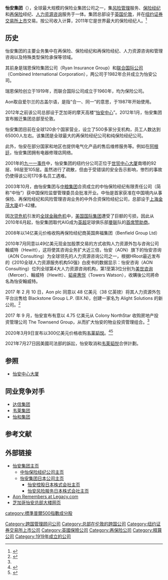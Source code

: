 {{Infobox_Company 
| company_name = 怡安翰威特
| company_name_en = Aon Hewitt
| company_logo =  Aon Corporation logo.svg
| company_type = [[上市公司|上市公司]]| traded_as         = {{unbulleted list|{{NYSE|AON}} |[[S&P_500|S&P 500成分股]]}}{{LSE|AON}}
| foundation = {{start date and age|1919}}
| founder = W. Clement Stone
| location = {{UK}}[[伦敦|伦敦]]
| area_served = 全球
| industry = [[再保险|再保险]]业及[[管理咨询|管理咨询]]业
| products = [[保险经纪|保险经纪]]、[[风险管理|风险管理]]等<br/>[[人力资源|人力资源]]咨询 
| key_people =Gregory C. Case（总裁兼CEO）、Lester B. Knight（董事长）
| revenue = {{profit}} 115亿美元 <small>（2012年）</small>
| operating_income = {{profit}} 15.9亿美元<small>（2012年）</small>
| net_income = {{profit}} 9.93亿美元<small>（2012年）</small>
| assets = {{profit}} 304.9亿美元<small>（2012年）</small>
| equity = {{profit}} 78.1亿美元<small>（2012年）</small>
| num_employees = 65,000 <small>（2012年）</small>
| homepage = [http://aon.com AON.com]
}}

'''怡安集团'''（{{lang-en|'''Aon Corporation'''}}），全球最大规模的保险业集团公司之一，集[[风险管理|风险管理]]服务、[[保险经纪|保险经纪]]和[[再保险|再保险]]经纪、[[人力资源咨询|人力资源咨询]]服务于一体。集团总部设于[[英国|英国]][[伦敦|伦敦]]，并在[[纽约证券交易所|纽约证券交易所]][[上市|上市]]交易。按公司收入计算，2011年它是世界最大的保险经纪人。<ref>{{cite web |url=http://www.businessinsurance.com/article/20110720/NEWS04/110729992 |title=Business Insurance ranks world's largest insurance brokers |work=Business Insurance |date=20 July 2011 |accessdate=23 February 2012 |deadurl=no |archiveurl=https://web.archive.org/web/20120211074409/http://www.businessinsurance.com/article/20110720/NEWS04/110729992 |archivedate=11 February 2012 }}</ref>

== 历史 ==
怡安集团的主要业务集中在再保险、保险经纪和再保险经纪、人力资源咨询和管理咨询以及特殊类型保险承保等领域。

其前身是瑞恩保险集团公司（Ryan Insurance Group）和[[联合国际公司|联合国际公司]]（Combined International Corporation），两公司于1982年合并成立为怡安公司。

瑞恩保险创立于1919年，而联合国际公司成立于1960年，均为保险公司。

Aon取自爱尔兰的古盖尔语，是指“合一、同一”的意思，于1987年开始使用。

2012年之前该公司总部设于芝加哥的摩天高楼“[[怡安中心|怡安中心]]”。2012年1月，怡安集团宣布搬迁集团总部至伦敦。

怡安集团目前在全球120余个国家营业，设立了500多家分支机构，员工人数达到65000人左右。该集团是全球最大的再保险经纪公司和纯保险经纪公司。

此外，怡安在部分国家和地区也提供电气化产品的售后维修服务等。例如在[[阿根廷|阿根廷]]，怡安集团拥有电器修理店网络。

2001年的[[九一一事件|九一一事件]]中，怡安集团的纽约分公司正位于[[世界貿易中心_(1973年至2001年)|世贸中心大厦]]南塔的92层、98层至105层。虽然进行了疏散，但由于受错误的安全告示影响，惨烈的事故仍使得该公司170多名员工遇难。

2003年10月，由怡安集团与[[中粮集团|中粮集团]]合资成立的中怡保险经纪有限责任公司（简称“中怡”）获中国保险监督管理委员会批准开业。中怡是首家获准在中国境内从事保险、再保险经纪和风险管理咨询业务的中外合资保险经纪公司，总部设于[[上海|上海]][[金茂大廈|金茂大廈]]41-42樓。

因[[次贷危机|次贷危机]]引发的[[全球金融危机|全球金融危机]]中，[[美国国际集团|美国国际集团]]遭受了巨额的亏损，因此从2010年6月起，怡安集团取代AIG成为[[英超|英超]]足球俱乐部[[曼联|曼联]]队的[[首席赞助商|首席赞助商]]。

2008年以14亿美元价格收购再保险经纪商英国奔福集团（Benfield Group Ltd）

2010年7月同意以49亿美元现金加股票交易的方式收购人力资源外包与咨询公司翰威特（Hewitt），这将使其咨询业务扩大近三倍，怡安（AON）旗下的怡安咨询（AON Consulting）为全球领先的人力资源咨询公司之一，根据HRoot最近发布的《2010全球人力资源服务机构50强》白皮书的数据显示：怡安咨询（AON Consulting）位列全球第4大人力资源咨询机构，第1至第3位分别为[[美世咨询|美世咨询]]（Mercer）、翰威特（Hewitt）、[[韬睿惠悦|韬睿惠悦]]（Towers Watson），收購後公司將命名為怡安翰威特。

2017 年 2 月 10 日，Aon plc 同意以 48 亿美元（38 亿英镑）将其人力资源外包平台出售给 Blackstone Group L.P. (BX.N)，创建一家名为 Alight Solutions 的新公司。<ref name="mg21">{{Cite web|url=https://www.mg21.com/aon.html|title=全球最大再保险经纪公司：怡安集团 Aon plc(AON)|publisher=美股之家（mg21.com）|date=2021-10-04|access-date=2021-10-05|archive-date=2022-01-16|archive-url=https://web.archive.org/web/20220116115328/https://www.mg21.com/aon.html|dead-url=no}}</ref>

2017 年 9 月，怡安宣布有意以 4.75 亿美元从 Colony NorthStar 收购房地产投资管理公司 The Townsend Group，从而扩大怡安的物业投资管理组合。<ref name="mg21"/>

2020年3月9日宣布以300亿美元价格收购[[韦莱韬悦|韦莱韬悦]]。<ref>{{Cite web |url=https://www.wsj.com/articles/aon-to-merge-with-willis-towers-watson-in-all-stock-deal-valued-at-30-billion-11583758247 |title=存档副本 |access-date=2020-03-15 |archive-date=2021-03-21 |archive-url=https://web.archive.org/web/20210321045124/https://www.wsj.com/articles/aon-to-merge-with-willis-towers-watson-in-all-stock-deal-valued-at-30-billion-11583758247 |dead-url=no }}</ref><ref>{{Cite web|url=http://www.globallegalchronicle.com/aons-80-billion-merger-with-willis-towers-watson/|title=Aon’s $80 Billion Merger With Willis Towers Watson – Global Legal Chronicle|language=en-US|access-date=2020-03-11|archive-date=2021-03-21|archive-url=https://web.archive.org/web/20210321045100/https://www.globallegalchronicle.com/aons-80-billion-merger-with-willis-towers-watson/|dead-url=no}}</ref>

2021年7月27日因美國司法部的訴訟，怡安取消和[[韦莱韬悦|韦莱韬悦]]合併計劃。

== 参照 ==
* [[怡安中心大厦|怡安中心大厦]]

== 同业竞争对手 ==
*[[达信集团|达信集团]]
*[[韦莱集团|韦莱集团]]
*[[怡和集团|怡和集团]]

==参考文献==
{{reflist}}
== 外部链接 ==
* [http://www.aon.com 怡安集团主页] {{Wayback|url=http://www.aon.com/ |date=20200821205935 }}
** [https://web.archive.org/web/20081119234413/http://www.aon-cofco.com.cn/default.htm 中怡保险经纪公司主页]
** [http://www.aon.com/japan/ 怡安集团日本公司主页] {{Wayback|url=http://www.aon.com/japan/ |date=20180205192751 }}
*** [https://web.archive.org/web/20081121111007/http://www.aon-japan.com/jp/aon_holdings_japan/index.html 怡安控股日本株式会社主页]
*** [https://web.archive.org/web/20081121102816/http://www.aon-japan.com/jp/aon_risk_management_japan/index.html 怡安风险服务日本株式会社主页]
* [http://www.legacy.com/aon/Tribute.asp Aon Remembers at Legacy.com] {{Wayback|url=http://www.legacy.com/aon/Tribute.asp |date=20080719193626 }}
* [http://www.emporis.com/en/wm/bu/?id=116756 芝加哥怡安总部大楼网页] {{Wayback|url=http://www.emporis.com/en/wm/bu/?id=116756 |date=20070930130542 }}

{{主要保险公司}}
{{咨询}}
{{Authority control}}

[[Category:跨国管理顾问公司|Category:跨国管理顾问公司]]
[[Category:总部在伦敦的跨国公司|Category:总部在伦敦的跨国公司]]
[[Category:纽约证券交易所上市公司|Category:纽约证券交易所上市公司]]
[[Category:英國保險公司|Category:英國保險公司]]
[[Category:再保险公司|Category:再保险公司]]
[[Category:精算公司|Category:精算公司]]
[[category:標準普爾500指數成分股|category:標準普爾500指數成分股]]
[[Category:1919年成立的公司|Category:1919年成立的公司]]